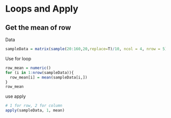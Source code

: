 # Loops and Apply

## Get the mean of row

Data
```r
sampleData = matrix(sample(20:160,20,replace=T)/10, ncol = 4, nrow = 5)
```

Use for loop

```r
row_mean = numeric()
for (i in 1:nrow(sampleData)){
  row_mean[i] = mean(sampleData[i,])
}
row_mean
```
use apply

```r
# 1 for row, 2 for column
apply(sampleData, 1, mean)
```